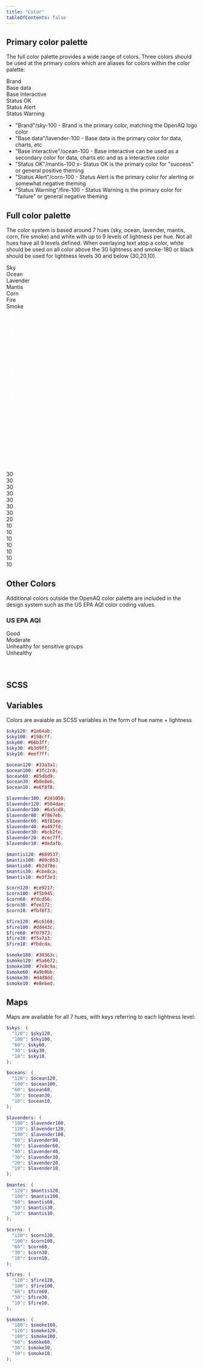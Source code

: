 ```yaml
---
title: "Color"
tableOfContents: false
---
```


<div class="overview-color-wrapper">

<h2 class="overview-color-heading">Primary color palette</h2>

<div>
<p>The full color palette provides a wide range of colors. Three colors should be used at the primary colors which are aliases for colors within the color palette: </p>
<div class="primary-colors-wrapper">
<div class="circle-lg bg-brand">
    <span class="text-white">Brand</span>
</div>
<div class="circle-lg bg-base-data">
    <span class="text-white">Base data</span>
</div>
<div class="circle-lg bg-base-interactive">
    <span class="text-white">Base interactive</span>
</div>
<div class="circle-lg bg-status-ok">
    <span class="text-white">Status OK</span>
</div>
<div class="circle-lg bg-status-alert">
    <span class="text-white">Status Alert</span>
</div>
<div class="circle-lg bg-status-warning">
    <span class="text-white">Status Warning</span>
</div>
</div>
<ul class="primary-colors-list">
    <li><span class="type-body-3">"Brand"/sky-100</span>  - Brand is the primary color, matching the OpenAQ logo color</li>
    <li><span class="type-body-3">"Base data"/lavender-100</span> - Base data is the primary color for data, charts, etc</li>
    <li><span class="type-body-3">"Base interactive"/ocean-100 </span>- Base interactive can be used as a secondary color for data, charts etc and as a interactive color</li>
    <li><span class="type-body-3">"Status OK"/mantis-100 </span>x- Status OK is the primary color for "success" or general positive theming</li>
    <li><span class="type-body-3">"Status Alert"/corn-100</span> - Status Alert is the primary color for alerting or somewhat negative theming</li>
    <li><span class="type-body-3">"Status Warning"/fire-100 </span>- Status Warning is the primary color for "failure" or general negative theming</li>
</ul>

</div>

<h2 class="overview-color-heading" id="overviewColorHeading">
  Full color palette
</h2>

The color system is based around 7 hues (sky, ocean,
lavender, mantis, corn, fire smoke) and white with up to
9 levels of lightness per hue. Not all hues have all 9
levels defined. When overlaying text atop a color, white
should be used on all color above the 30 lightness and
smoke-180 or black should be used for lightness levels
30 and below (30,20,10).

<div class="color-palette-wrapper" id="colorPaletteWrapper">
      <div>Sky</div>
      <div>Ocean</div>
      <div>Lavender</div>
      <div>Mantis</div>
      <div>Corn</div>
      <div>Fire</div>
      <div>Smoke</div>
      <div class="circle"></div>
      <div class="circle"></div>
      <div class="circle color-circle bg-lavender-180"><span style="color: white">180</span></div>
      <div class="circle"></div>
      <div class="circle"></div>
      <div class="circle"></div>
      <div class="circle color-circle bg-smoke-180"><span style="color: white">180</span></div>
      <div class="circle color-circle bg-sky-120 color-circle" id="sky120" data-id="#1e64ab"><span style="color: white">120</span></div>
      <div class="circle color-circle bg-ocean-120 color-circle" id="ocean120" data-id="#198cff"><span style="color: white">120</span></div>
      <div class="circle color-circle bg-lavender-120"><span style="color: white">120</span></div>
      <div class="circle color-circle bg-mantis-120"><span style="color: white">120</span></div>
      <div class="circle color-circle bg-corn-120"><span style="color: white">120</span></div>
      <div class="circle color-circle bg-fire-120"><span style="color: white">120</span></div>
      <div class="circle color-circle bg-smoke-120"><span style="color: white">120</span></div>
      <div class="circle color-circle bg-sky-100"><span style="color: white">100</span></div>
      <div class="circle color-circle bg-ocean-100"><span style="color: white">100</span></div>
      <div class="circle color-circle bg-lavender-100"><span style="color: white">100</span></div>
      <div class="circle color-circle bg-mantis-100"><span style="color: white">100</span></div>
      <div class="circle color-circle bg-corn-100"><span style="color: white">100</span></div>
      <div class="circle color-circle bg-fire-100"><span style="color: white">100</span></div>
      <div class="circle color-circle bg-smoke-100"><span style="color: white">100</span></div>
      <div class="circle"></div>
      <div class="circle"></div>
      <div class="circle color-circle bg-lavender-80"><span style="color: white">80</span></div>
      <div class="circle"></div>
      <div class="circle"></div>
      <div class="circle"></div>
      <div class="circle"></div>
      <div class="circle color-circle bg-sky-60"><span style="color: white">60</span></div>
      <div class="circle color-circle bg-ocean-60"><span style="color: white">60</span></div>
      <div class="circle color-circle bg-lavender-60"><span style="color: white">60</span></div>
      <div class="circle color-circle bg-mantis-60"><span style="color: white">60</span></div>
      <div class="circle color-circle bg-corn-60"><span style="color: white">60</span></div>
      <div class="circle color-circle bg-fire-60"><span style="color: white">60</span></div>
      <div class="circle color-circle bg-smoke-60"><span style="color: white">60</span></div>
      <div class="circle"></div>
      <div class="circle"></div>
      <div class="circle color-circle bg-lavender-40"><span style="color: white">40</span></div>
      <div class="circle"></div>
      <div class="circle"></div>
      <div class="circle"></div>
      <div class="circle"></div>
      <div class="circle color-circle bg-sky-30"><span>30</span></div>
      <div class="circle color-circle bg-ocean-30"><span>30</span></div>
      <div class="circle color-circle bg-lavender-30"><span>30</span></div>
      <div class="circle color-circle bg-mantis-30"><span>30</span></div>
      <div class="circle color-circle bg-corn-30"><span>30</span></div>
      <div class="circle color-circle bg-fire-30"><span>30</span></div>
      <div class="circle color-circle bg-smoke-30"><span>30</span></div>
      <div class="circle"></div>
      <div class="circle"></div>
      <div class="circle color-circle bg-lavender-20"><span>20</span></div>
      <div class="circle"></div>
      <div class="circle"></div>
      <div class="circle"></div>
      <div class="circle"></div>
      <div class="color-circle circle bg-sky-10"><span>10</span></div>
      <div class="circle color-circle bg-ocean-10"><span>10</span></div>
      <div class="circle color-circle bg-lavender-10"><span>10</span></div>
      <div class="circle color-circle bg-mantis-10"><span>10</span></div>
      <div class="circle color-circle bg-corn-10"><span>10</span></div>
      <div class="circle color-circle bg-fire-10"><span>10</span></div>
      <div class="circle color-circle bg-smoke-10"><span>10</span></div>

</div>

<h2 class="overview-color-heading">Other Colors</h2>

Additional colors outside the OpenAQ color palette are included in the design system such as the US EPA AQI color coding values.

<h3 class="type-heading-3">US EPA AQI</h3>
<div class="us-epa-aqi-colors">
  <div class="circle bg-us-epa-good">
    <span>Good</span>
  </div>
  <div class="circle bg-us-epa-moderate">
    <span>Moderate</span>
  </div>
  <div class="circle bg-us-epa-sensitive-groups">
    <span>Unhealthy for sensitive groups</span>
  </div>
  <div class="circle bg-us-epa-unhealthy">
    <span>Unhealthy</span>
  </div>
  <div class="circle bg-us-epa-very-unhealthy">
    <span style="color: white">Very Unhealthy</span>
  </div>
  <div class="circle bg-us-epa-hazardous">
    <span style="color: white">Hazardous</span>
  </div>
</div>
<h2 class="overview-color-heading">SCSS</h2>

<h2 class="overview-color-heading" id="variablesHeading">
  Variables
</h2>

Colors are avaiable as SCSS variables in the form of hue name + lightness

```scss
$sky120: #1e64ab;
$sky100: #198cff;
$sky60: #66b3ff;
$sky30: #b3d9ff;
$sky10: #eef7ff;
```

```scss
$ocean120: #33a3a1;
$ocean100: #3fc2c0;
$ocean60: #85dbd9;
$ocean30: #b0e8e6;
$ocean10: #e6f8f8;
```

```scss
$lavender180: #241050;
$lavender120: #584dae;
$lavender100: #6a5cd8;
$lavender80: #7867eb;
$lavender60: #8f81ee;
$lavender40: #a497fd;
$lavender30: #bcb2fe;
$lavender20: #cec7ff;
$lavender10: #dedafb;
```

```scss
$mantis120: #669537;
$mantis100: #89c053;
$mantis60: #b2d78e;
$mantis30: #cbe8ca;
$mantis10: #e3f3e3;
```

```scss
$corn120: #ce9217;
$corn100: #f5b945;
$corn60: #fdcd56;
$corn30: #fee172;
$corn10: #fbf8f3;
```

```scss
$fire120: #6c6160;
$fire100: #dd443c;
$fire60: #f07973;
$fire30: #f5a7a3;
$fire10: #fbdcda;
```

```scss
$smoke180: #30363c;
$smoke120: #5a6672;
$smoke100: #7e8c9a;
$smoke60: #a9b0bb;
$smoke30: #d4d8dd;
$smoke10: #e8ebed;
```

<h2 class="overview-color-heading">Maps</h2>

Maps are available for all 7 hues, with keys referring to each lightness level:

```scss
$skys: (
  "120": $sky120,
  "100": $sky100,
  "60": $sky60,
  "30": $sky30,
  "10": $sky10,
);
```

```scss
$oceans: (
  "120": $ocean120,
  "100": $ocean100,
  "60": $ocean60,
  "30": $ocean30,
  "10": $ocean10,
);
```

```scss
$lavenders: (
  "180": $lavender180,
  "120": $lavender120,
  "100": $lavender100,
  "80": $lavender80,
  "60": $lavender60,
  "40": $lavender40,
  "30": $lavender30,
  "20": $lavender20,
  "10": $lavender10,
);
```

```scss
$mantes: (
  "120": $mantis120,
  "100": $mantis100,
  "60": $mantis60,
  "30": $mantis30,
  "10": $mantis10,
);
```

```scss
$corns: (
  "120": $corn120,
  "100": $corn100,
  "60": $corn60,
  "30": $corn30,
  "10": $corn10,
);
```

```scss
$fires: (
  "120": $fire120,
  "100": $fire100,
  "60": $fire60,
  "30": $fire30,
  "10": $fire10,
);
```

```scss
$smokes: (
  "180": $smoke180,
  "120": $smoke120,
  "100": $smoke100,
  "60": $smoke60,
  "30": $smoke30,
  "10": $smoke10,
);
```

</div>

<script type="module" src="" is:inline>
  document.querySelectorAll(".color-circle"); circles.forEach((btn) =>
  {btn.addEventListener("click", getHexCode)});
</script>
